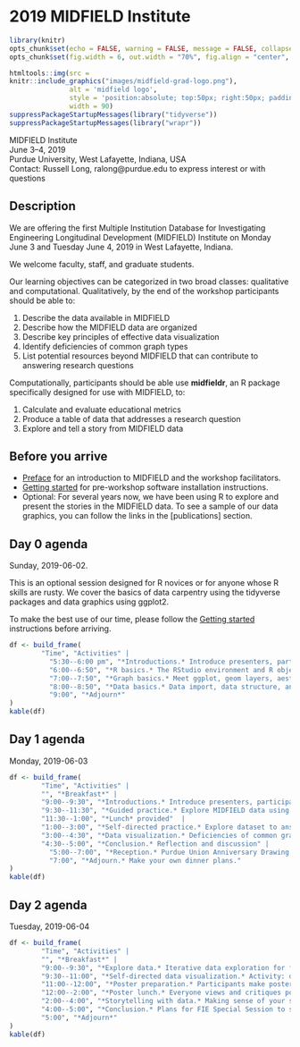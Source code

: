 # 2019 MIDFIELD Institute {-}

```r
library(knitr)
opts_chunk$set(echo = FALSE, warning = FALSE, message = FALSE, collapse = FALSE)
opts_chunk$set(fig.width = 6, out.width = "70%", fig.align = "center", fig.asp = 0.618)
```

```r
htmltools::img(src = 
knitr::include_graphics("images/midfield-grad-logo.png"), 
               alt = 'midfield logo', 
               style = 'position:absolute; top:50px; right:50px; padding:0px;',
               width = 90)
suppressPackageStartupMessages(library("tidyverse"))
suppressPackageStartupMessages(library("wrapr"))
```

MIDFIELD Institute    
June 3--4, 2019    
Purdue University, West Lafayette, Indiana, USA    
Contact: Russell Long, ralong@purdue.edu to express interest or with questions    






## Description {-}

We are offering the first Multiple Institution Database for Investigating Engineering Longitudinal Development (MIDFIELD) Institute on Monday June 3 and Tuesday June 4, 2019 in West Lafayette, Indiana. 

We welcome faculty, staff, and graduate students.  

Our learning objectives can be categorized in two broad classes: qualitative and computational. Qualitatively, by the end of the workshop participants should be able to: 

1. Describe the data available in MIDFIELD  
1. Describe how the MIDFIELD data are organized  
1. Describe key principles of effective data visualization  
1. Identify deficiencies of common graph types  
1. List potential resources beyond MIDFIELD that can contribute to answering research questions  
 
 Computationally, participants should be able use **midfieldr**, an R package specifically designed for use with MIDFIELD, to:

1. Calculate and evaluate educational metrics  
1. Produce a table of data that addresses a research question  
1. Explore and tell a story from MIDFIELD data  







## Before you arrive {-}


- [Preface](https://midfieldr.github.io/workshops/index.html) for an introduction to MIDFIELD and the workshop facilitators. 
- [Getting started](https://midfieldr.github.io/workshops/getting-started.html) for pre-workshop software installation instructions. 
- Optional: For several years now, we have been using R to explore and present the stories in the MIDFIELD data. To see a sample of our data graphics, you can follow the links in the [publications] section.   














## Day 0 agenda  {-}

Sunday, 2019-06-02. 

This is an optional session designed for R novices or for anyone whose R skills are rusty. We cover the basics of data carpentry using the tidyverse packages and data graphics using ggplot2. 

To make the best use of our time, please follow the [Getting started](https://midfieldr.github.io/workshops/getting-started.html) instructions before arriving.  

```r
df <- build_frame(
        "Time", "Activities" |
          "5:30--6:00 pm", "*Introductions.* Introduce presenters, participants, and learning objectives. Verify that software is installed." |
          "6:00--6:50", "*R basics.* The RStudio environment and R objects, functions, and scripts" |
          "7:00--7:50", "*Graph basics.* Meet ggplot, geom layers, aesthetic mappings, and facets. Writing graphs to file." |
          "8:00--8:50", "*Data basics.* Data import, data structure, and data transformation. Writing data to file." |
          "9:00", "*Adjourn*"
)
kable(df)
```


## Day 1 agenda  {-}

Monday, 2019-06-03

```r
df <- build_frame(
        "Time", "Activities" |
        "", "*Breakfast*" |
        "9:00--9:30", "*Introductions.* Introduce presenters, participants, and objectives. Introduce MIDFIELD." |
        "9:30--11:30", "*Guided practice.* Explore MIDFIELD data using R packages midfieldr and midfielddata. Answer research questions posed by facilitators." |
        "11:30--1:00", "*Lunch* provided"  |
        "1:00--3:00", "*Self-directed practice.* Explore dataset to answer research questions with facilitation. Produce a data table to address participant's research question." |
        "3:00--4:30", "*Data visualization.* Deficiencies of common graphs. Creating more effective graphs. Practice." |
        "4:30--5:00", "*Conclusion.* Reflection and discussion" |
          "5:00--7:00", "*Reception.* Purdue Union Anniversary Drawing Room" |
          "7:00", "*Adjourn.* Make your own dinner plans."
)
kable(df)
```

## Day 2 agenda   {-}

Tuesday, 2019-06-04

```r
df <- build_frame(
        "Time", "Activities" |
        "", "*Breakfast*" |
        "9:00--9:30", "*Explore data.* Iterative data exploration for finding and presenting stories in the data." |
        "9:30--11:00", "*Self-directed data visualization.* Activity: display data to address participants' research questions. Goal: produce data displays that address their research question." |
        "11:00--12:00", "*Poster preparation.* Participants make posters to display their works-in-progress (research question, table, graphs)."| 
        "12:00--2:00", "*Poster lunch.* Everyone views and critiques posters. Lunch provided." |
        "2:00--4:00", "*Storytelling with data.* Making sense of your story. Linking MIDFIELD data to qualitative research and other datasets. Participants share their knowledge of resources. Activity: Incorporate non-MIDFIELD data related to research questions." |
        "4:00--5:00", "*Conclusion.* Plans for FIE Special Session to showcase participants' work. Summarize objectives. Assess MIDFIELD Institute." |
        "5:00", "*Adjourn*"
)
kable(df)
```





